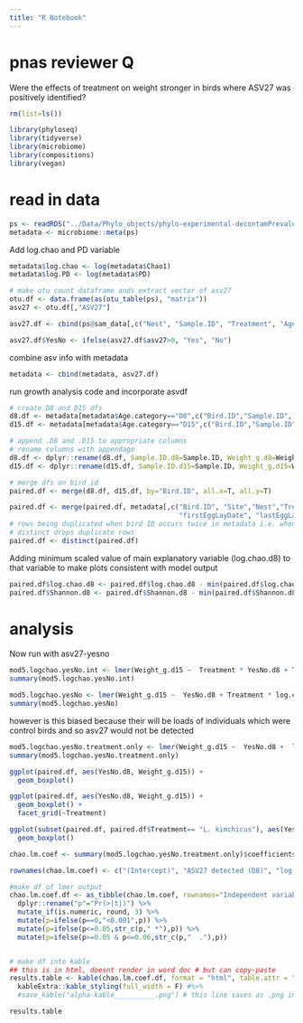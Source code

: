 ```yaml
---
title: "R Notebook"
---
```


# pnas reviewer Q
Were the effects of treatment on weight stronger in birds where ASV27 was positively identified? 

```r
rm(list=ls())
```

```r
library(phyloseq)
library(tidyverse)
library(microbiome)
library(compositions)
library(vegan)
```

# read in data
```r
ps <- readRDS("../Data/Phylo_objects/phylo-experimental-decontamPrevalence.rds")
metadata <- microbiome::meta(ps)
```

Add log.chao and PD variable
```r
metadata$log.chao <- log(metadata$Chao1)
metadata$log.PD <- log(metadata$PD)

```

```r
# make otu count dataframe ands extract vector of asv27
otu.df <- data.frame(as(otu_table(ps), "matrix"))
asv27 <- otu.df[,"ASV27"]

asv27.df <- cbind(ps@sam_data[,c("Nest", "Sample.ID", "Treatment", "Age.category")], asv27)

asv27.df$YesNo <- ifelse(asv27.df$asv27>0, "Yes", "No")

```

combine asv info with metadata
```r
metadata <- cbind(metadata, asv27.df)
```

run growth analysis code and incorporate asvdf
```r
# create D8 and D15 dfs
d8.df <- metadata[metadata$Age.category=="D8",c("Bird.ID","Sample.ID", "Weight_g", "Chao1", "Shannon", "log.chao", "YesNo")] #, "scaled.mass.d8", "Site","Nest","Treatment",
d15.df <- metadata[metadata$Age.category=="D15",c("Bird.ID","Sample.ID", "Wing_mm","Tarsus_mm","Weight_g", "Chao1", "Shannon", "YesNo")] # , "scaled.mass.d15"

# append .D8 and .D15 to appropriate columns
# rename columns with appendage
d8.df <- dplyr::rename(d8.df, Sample.ID.d8=Sample.ID, Weight_g.d8=Weight_g, Chao1.d8=Chao1, Shannon.d8=Shannon, log.chao.d8=log.chao, YesNo.d8 = YesNo)
d15.df <- dplyr::rename(d15.df, Sample.ID.d15=Sample.ID, Weight_g.d15=Weight_g, Chao1.d15=Chao1, Shannon.d15=Shannon, YesNo.d15 = YesNo)

# merge dfs on bird id
paired.df <- merge(d8.df, d15.df, by="Bird.ID", all.x=T, all.y=T)

paired.df <- merge(paired.df, metadata[,c("Bird.ID", "Site","Nest","Treatment", "BroodSize.D8", "BroodSize.D15",
                                          "firstEggLayDate", "lastEggLayDate")], by="Bird.ID", all.x=T)
# rows being duplicated when bird ID occurs twice in metadata i.e. when D8 and D15 measured
# distinct drops duplicate rows
paired.df <- distinct(paired.df)
```

Adding minimum scaled value of main explanatory variable (log.chao.d8) to that variable to make plots consistent with model output
```r
paired.df$log.chao.d8 <- paired.df$log.chao.d8 - min(paired.df$log.chao.d8, na.rm = T)
paired.df$Shannon.d8 <- paired.df$Shannon.d8 - min(paired.df$Shannon.d8, na.rm = T)
```

# analysis

Now run with asv27-yesno
```r
mod5.logchao.yesNo.int <- lmer(Weight_g.d15 ~  Treatment * YesNo.d8 + Treatment * log.chao.d8 + Weight_g.d8 + firstEggLayDate + BroodSize.D8 +(1|Site/Nest), data = paired.df)
summary(mod5.logchao.yesNo.int)

mod5.logchao.yesNo <- lmer(Weight_g.d15 ~  YesNo.d8 + Treatment * log.chao.d8 + Weight_g.d8 + firstEggLayDate + BroodSize.D8 +(1|Site/Nest), data = paired.df)
summary(mod5.logchao.yesNo)
```

however is this biased because their will be loads of individuals which were control birds and so asv27 would not be detected
```r
mod5.logchao.yesNo.treatment.only <- lmer(Weight_g.d15 ~  YesNo.d8 +  log.chao.d8 + Weight_g.d8 + firstEggLayDate + BroodSize.D8 +(1|Site/Nest), data = subset(paired.df, paired.df$Treatment== "L. kimchicus"))
summary(mod5.logchao.yesNo.treatment.only)
```

```r
ggplot(paired.df, aes(YesNo.d8, Weight_g.d15)) +
  geom_boxplot()

ggplot(paired.df, aes(YesNo.d8, Weight_g.d15)) +
  geom_boxplot() +
  facet_grid(~Treatment)

ggplot(subset(paired.df, paired.df$Treatment== "L. kimchicus"), aes(YesNo.d8, Weight_g.d15)) +
  geom_boxplot()
```


```r
chao.lm.coef <- summary(mod5.logchao.yesNo.treatment.only)$coefficients # returns summary table for conditional average

rownames(chao.lm.coef) <- c("(Intercept)", "ASV27 detected (D8)", "log(Chao1)", "Weight g (D8)", "First egg lay date", "Brood size (D8)")

#make df of lmer output
chao.lm.coef.df <- as_tibble(chao.lm.coef, rownames="Independent variables") %>%
  dplyr::rename("p"="Pr(>|t|)") %>% 
  mutate_if(is.numeric, round, 3) %>%
  mutate(p=ifelse(p==0,"<0.001",p)) %>% 
  mutate(p=ifelse(p<=0.05,str_c(p," *"),p)) %>%
  mutate(p=ifelse(p>=0.05 & p<=0.06,str_c(p,"  ."),p))


# make df into kable
## this is in html, doesnt render in word doc # but can copy-paste
results.table <- kable(chao.lm.coef.df, format = "html", table.attr = "style = \"color: black;\"") %>%
  kableExtra::kable_styling(full_width = F) #%>%
  #save_kable("alpha-kable__________.png") # this line saves as .png in Reports/

results.table
```
